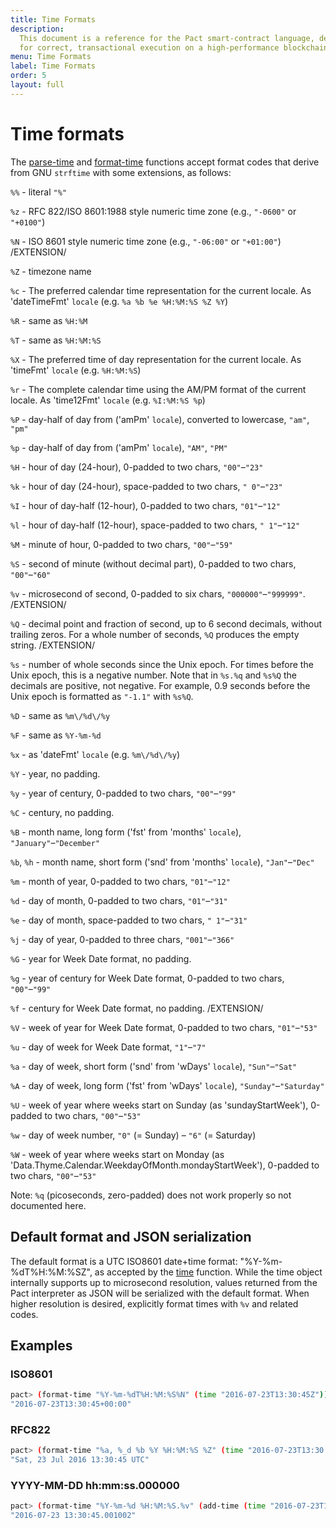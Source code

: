 ```yaml
---
title: Time Formats
description:
  This document is a reference for the Pact smart-contract language, designed
  for correct, transactional execution on a high-performance blockchain.
menu: Time Formats
label: Time Formats
order: 5
layout: full
---
```


# Time formats

The [parse-time](/docs/pact/reference/functions/time#parsetime) and
[format-time](/docs/pact/reference/functions/time#formattime) functions accept
format codes that derive from GNU `strftime` with some extensions, as follows:

`%%` - literal `"%"`

`%z` - RFC 822/ISO 8601:1988 style numeric time zone (e.g., `"-0600"` or
`"+0100"`)

`%N` - ISO 8601 style numeric time zone (e.g., `"-06:00"` or `"+01:00"`)
/EXTENSION/

`%Z` - timezone name

`%c` - The preferred calendar time representation for the current locale. As
'dateTimeFmt' `locale` (e.g. `%a %b %e %H:%M:%S %Z %Y`)

`%R` - same as `%H:%M`

`%T` - same as `%H:%M:%S`

`%X` - The preferred time of day representation for the current locale. As
'timeFmt' `locale` (e.g. `%H:%M:%S`)

`%r` - The complete calendar time using the AM/PM format of the current locale.
As 'time12Fmt' `locale` (e.g. `%I:%M:%S %p`)

`%P` - day-half of day from ('amPm' `locale`), converted to lowercase, `"am"`,
`"pm"`

`%p` - day-half of day from ('amPm' `locale`), `"AM"`, `"PM"`

`%H` - hour of day (24-hour), 0-padded to two chars, `"00"`–`"23"`

`%k` - hour of day (24-hour), space-padded to two chars, `" 0"`–`"23"`

`%I` - hour of day-half (12-hour), 0-padded to two chars, `"01"`–`"12"`

`%l` - hour of day-half (12-hour), space-padded to two chars, `" 1"`–`"12"`

`%M` - minute of hour, 0-padded to two chars, `"00"`–`"59"`

`%S` - second of minute (without decimal part), 0-padded to two chars,
`"00"`–`"60"`

`%v` - microsecond of second, 0-padded to six chars, `"000000"`–`"999999"`.
/EXTENSION/

`%Q` - decimal point and fraction of second, up to 6 second decimals, without
trailing zeros. For a whole number of seconds, `%Q` produces the empty string.
/EXTENSION/

`%s` - number of whole seconds since the Unix epoch. For times before the Unix
epoch, this is a negative number. Note that in `%s.%q` and `%s%Q` the decimals
are positive, not negative. For example, 0.9 seconds before the Unix epoch is
formatted as `"-1.1"` with `%s%Q`.

`%D` - same as `%m\/%d\/%y`

`%F` - same as `%Y-%m-%d`

`%x` - as 'dateFmt' `locale` (e.g. `%m\/%d\/%y`)

`%Y` - year, no padding.

`%y` - year of century, 0-padded to two chars, `"00"`–`"99"`

`%C` - century, no padding.

`%B` - month name, long form ('fst' from 'months' `locale`),
`"January"`–`"December"`

`%b`, `%h` - month name, short form ('snd' from 'months' `locale`),
`"Jan"`–`"Dec"`

`%m` - month of year, 0-padded to two chars, `"01"`–`"12"`

`%d` - day of month, 0-padded to two chars, `"01"`–`"31"`

`%e` - day of month, space-padded to two chars, `" 1"`–`"31"`

`%j` - day of year, 0-padded to three chars, `"001"`–`"366"`

`%G` - year for Week Date format, no padding.

`%g` - year of century for Week Date format, 0-padded to two chars,
`"00"`–`"99"`

`%f` - century for Week Date format, no padding. /EXTENSION/

`%V` - week of year for Week Date format, 0-padded to two chars, `"01"`–`"53"`

`%u` - day of week for Week Date format, `"1"`–`"7"`

`%a` - day of week, short form ('snd' from 'wDays' `locale`), `"Sun"`–`"Sat"`

`%A` - day of week, long form ('fst' from 'wDays' `locale`),
`"Sunday"`–`"Saturday"`

`%U` - week of year where weeks start on Sunday (as 'sundayStartWeek'), 0-padded
to two chars, `"00"`–`"53"`

`%w` - day of week number, `"0"` (= Sunday) – `"6"` (= Saturday)

`%W` - week of year where weeks start on Monday (as
'Data.Thyme.Calendar.WeekdayOfMonth.mondayStartWeek'), 0-padded to two chars,
`"00"`–`"53"`

Note: `%q` (picoseconds, zero-padded) does not work properly so not documented
here.

## Default format and JSON serialization

The default format is a UTC ISO8601 date+time format: "%Y-%m-%dT%H:%M:%SZ", as
accepted by the [time](/docs/pact/reference/functions/time#time) function. While
the time object internally supports up to microsecond resolution, values
returned from the Pact interpreter as JSON will be serialized with the default
format. When higher resolution is desired, explicitly format times with `%v` and
related codes.

## Examples

### ISO8601

```bash
pact> (format-time "%Y-%m-%dT%H:%M:%S%N" (time "2016-07-23T13:30:45Z"))
"2016-07-23T13:30:45+00:00"
```

### RFC822

```bash
pact> (format-time "%a, %_d %b %Y %H:%M:%S %Z" (time "2016-07-23T13:30:45Z"))
"Sat, 23 Jul 2016 13:30:45 UTC"
```

### YYYY-MM-DD hh:mm:ss.000000

```bash
pact> (format-time "%Y-%m-%d %H:%M:%S.%v" (add-time (time "2016-07-23T13:30:45Z") 0.001002))
"2016-07-23 13:30:45.001002"
```
